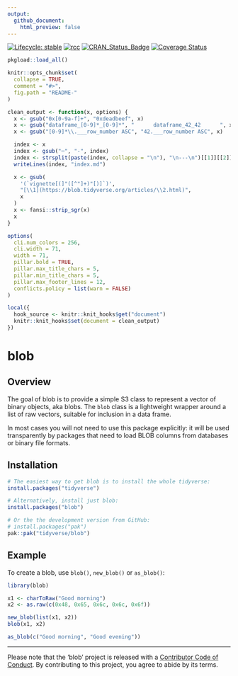 ```yaml
---
output:
  github_document:
    html_preview: false
---
```


<!-- badges: start -->
[![Lifecycle: stable](https://img.shields.io/badge/lifecycle-stable-brightgreen.svg)](https://lifecycle.r-lib.org/articles/stages.html#stable)
[![rcc](https://github.com/tidyverse/blob/workflows/rcc/badge.svg)](https://github.com/tidyverse/blob/actions)
[![CRAN_Status_Badge](https://www.r-pkg.org/badges/version/blob)](https://cran.r-project.org/package=blob)
[![Coverage Status](https://codecov.io/gh/tidyverse/blob/branch/main/graph/badge.svg)](https://app.codecov.io/gh/tidyverse/blob)
<!-- badges: end -->

<!-- README.md is generated from README.Rmd. Please edit that file -->

```r
pkgload::load_all()

knitr::opts_chunk$set(
  collapse = TRUE,
  comment = "#>",
  fig.path = "README-"
)

clean_output <- function(x, options) {
  x <- gsub("0x[0-9a-f]+", "0xdeadbeef", x)
  x <- gsub("dataframe_[0-9]*_[0-9]*", "      dataframe_42_42      ", x)
  x <- gsub("[0-9]*\\.___row_number ASC", "42.___row_number ASC", x)

  index <- x
  index <- gsub("─", "-", index)
  index <- strsplit(paste(index, collapse = "\n"), "\n---\n")[[1]][[2]]
  writeLines(index, "index.md")

  x <- gsub(
    '(`vignette[(]"([^"]+)"[)]`)',
    "[\\1](https://blob.tidyverse.org/articles/\\2.html)",
    x
  )
  x <- fansi::strip_sgr(x)
  x
}

options(
  cli.num_colors = 256,
  cli.width = 71,
  width = 71,
  pillar.bold = TRUE,
  pillar.max_title_chars = 5,
  pillar.min_title_chars = 5,
  pillar.max_footer_lines = 12,
  conflicts.policy = list(warn = FALSE)
)

local({
  hook_source <- knitr::knit_hooks$get("document")
  knitr::knit_hooks$set(document = clean_output)
})
```

# blob

## Overview

The goal of blob is to provide a simple S3 class to represent a vector of binary objects, aka blobs. The `blob` class is a lightweight wrapper around a list of raw vectors, suitable for inclusion in a data frame.

In most cases you will not need to use this package explicitly: it will be used transparently by packages that need to load BLOB columns from databases or binary file formats.

## Installation

```r
# The easiest way to get blob is to install the whole tidyverse:
install.packages("tidyverse")

# Alternatively, install just blob:
install.packages("blob")

# Or the the development version from GitHub:
# install.packages("pak")
pak::pak("tidyverse/blob")
```

## Example

To create a blob, use `blob()`, `new_blob()` or `as_blob()`:

```r
library(blob)

x1 <- charToRaw("Good morning")
x2 <- as.raw(c(0x48, 0x65, 0x6c, 0x6c, 0x6f))

new_blob(list(x1, x2))
blob(x1, x2)

as_blob(c("Good morning", "Good evening"))
```

---

Please note that the 'blob' project is released with a
[Contributor Code of Conduct](https://github.com/tidyverse/blob/blob/main/CODE_OF_CONDUCT.md).
By contributing to this project, you agree to abide by its terms.
